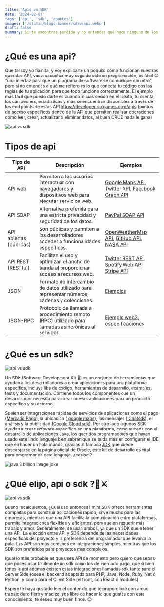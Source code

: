 ```yaml
---
title: 'Apis vs SDK'
date: '2024-02-03'
tags: ['api', 'sdk', 'apuntes']
images: ['/static/blogs-banner/sdkvsapi.webp']
draft: false
summary: Si te encontras perdido y no entendes qué hace ninguno de los dos entonces te recomiendo que pases, hay de todo, tipos de api, diferencias con el sdk, curiosidades y más.
---
```


# ¿Qué es una api?

Que tal soy yo fiamita, y voy explicarte un poquito cómo funcionan nuestras queridas API, vas a escuchar muy seguido esto en programación, es fácil 😉 "una interfaz para que un programa de software se comunique con otro", pero si no entendes a qué me refiero es lo que conecta tu código con las reglas de tu aplicación para que todo funcione correctamente. El ejemplo más fácil que puedo darte es cuando inicias sesión en el lolsito, tu cuenta, los campeones, estadísticas y más se encuentran disponibles a través de los end points de estas API https://developer.riotgames.com/apis (puntos de acceso específicos dentro de la API que permiten realizar operaciones como leer, crear, actualizar o eliminar datos, al buen CRUD nada le gana)

<img
  src="https://raw.githubusercontent.com/Giphy/GiphyAPI/master/api_giphy_header.gif"
  alt="api vs sdk"
  className="flex m-auto px-[7em] my-4"
/>

# Tipos de api

<div className="full-bleed p-4 bg-[#c623ff2e] overflow-auto my-[2em]">
  <div className="overflow-x-auto">
    <table className="min-w-full border-none rounded">
      <thead>
        <tr>
          <th scope="col">Tipo de API</th>
          <th scope="col">Descripción</th>
          <th scope="col">Ejemplos</th>
        </tr>
      </thead>
      <tbody>
        <tr>
          <td>API web</td>
          <td>
            Permiten a los usuarios interactuar con navegadores y dispositivos web para ejecutar
            servicios web.
          </td>
          <td>
            <a href="https://developers.google.com/maps/documentation">Google Maps API</a>,
            <a href="https://developer.twitter.com/en/docs">Twitter API</a>,
            <a href="https://developers.facebook.com/docs/graph-api">Facebook Graph API</a>
          </td>
        </tr>
        <tr>
          <td>API SOAP</td>
          <td>Alternativa preferida para una estricta privacidad y seguridad de los datos.</td>
          <td>
            <a href="https://developer.paypal.com/api/nvp-soap/soap/">PayPal SOAP API</a>
          </td>
        </tr>
        <tr>
          <td>API abiertas (públicas)</td>
          <td>
            Son públicas y permiten a los desarrolladores acceder a funcionalidades específicas.
          </td>
          <td>
            <a href="https://openweathermap.org/api">OpenWeatherMap API</a>,
            <a href="https://docs.github.com/en/rest">GitHub API</a>,
            <a href="https://api.nasa.gov/">NASA API</a>
          </td>
        </tr>
        <tr>
          <td>API REST (RESTful)</td>
          <td>
            Facilitan el uso y optimizan el ancho de banda al proporcionar acceso a recursos web.
          </td>
          <td>
            <a href="https://developer.twitter.com/en/docs">Twitter REST API</a>,
            <a href="https://developer.spotify.com/documentation/web-api/">Spotify Web API</a>,
            <a href="https://stripe.com/docs/api">Stripe API</a>
          </td>
        </tr>
        <tr>
          <td>JSON</td>
          <td>
            Formato de intercambio de datos utilizado para representar números, cadenas y
            colecciones.
          </td>
          <td>
            <a href="https://jsonapi.org/examples/">Ejemplos</a>
          </td>
        </tr>
        <tr>
          <td>JSON-RPC</td>
          <td>
            Protocolo de llamada a procedimiento remoto (RPC) utilizado para llamadas asincrónicas
            al servidor.
          </td>
          <td>
            <a href="https://ethereum.org/en/developers/docs/apis/json-rpc">Ejemplo web3</a>,
            <a href="https://www.jsonrpc.org/specification">especificaciones</a>
          </td>
        </tr>
      </tbody>
    </table>
  </div>
</div>

# ¿Qué es un sdk?

<img
  src="https://champsoftblog.com/wp-content/uploads/2021/02/api_vs_sdk-761x492.jpg"
  alt="api vs sdk"
  className="flex m-auto px-[12em] py-[2em]"
/>

Un SDK (Software Development Kit 🧐) es un conjunto de herramientas que ayudan a los desarrolladores a crear aplicaciones para una plataforma específica, incluye libs de código, herramientas de desarrollo, examples, tests y documentación. Contiene todos los componentes que un desarrollador necesita para crear nuevas aplicaciones para un producto específico y su entorno.

Suelen ser integraciones rápidas de servicios de aplicaciones como el pago (<a href="https://www.mercadopago.com.ar/developers/es/docs/sdks-library/landing">Mercado Pago</a>), la ubicación (<a href="https://developers.google.com/maps/documentation/android-sdk/overview?hl=es-419"> google maps</a>), los mensajes (<a href="https://chatsdk.co/"> Chatsdk</a>), el análisis y la publicidad (<a href="https://cloud.google.com/appengine/downloads?hl=es-419">Google Cloud sdk</a>). Por otro lado algunos SDK ayudan a crear software específico en una plataforma, como sucede con el desarrollo de aplicaciones Java, los queridos programadores que hayan usado este lindo lenguaje bien sabrán que se tarda más en configurar el IDE que en hacer un hola mundo, gracias al famoso <a href="https://www.oracle.com/java/technologies/downloads/">JDK</a> que puede descargarse en la página oficial de Oracle, este kit de desarrollo es vital para programar en este lenguaje. ¿capisci?

<img
  src="https://images-cdn.9gag.com/photo/avzoBen_700b.jpg"
  alt="java 3 billion image joke"
  className="flex m-auto px-[9em] py-[2em]"
/>

# ¿Qué elijo, api o sdk ?🐉⚔

<img
  src="https://pbs.twimg.com/media/F9dLpAQboAAjnah?format=jpg&name=large"
  alt="api vs sdk"
  className="flex m-auto px-[7em] mb-6"
/>

Bueno recalculemos, ¿Cuál uso entonces? mirá SDK ofrece herramientas completas para construir aplicaciones rápido, sirve mucho para las empresas, mientras que una API facilita la comunicación entre plataformas, permite
integraciones flexibles y eficientes, pero suelen requerir más trabajo y amor.
Generalmente, se usan ambos, ya que un SDK suele tener una API. La elección
entre API y SDK depende de las necesidades específicas del proyecto y la preferencia del programador que levanta la pala.
Las API son más comunes en integraciones simples, mientras que los SDK son preferidos para proyectos
más complejos.

Igual lo más probable es que uses API de momento pero quiero que sepas que podes usar facilmente un sdk como los de mercado pago, que si bien tenes la api ademas existen estas integraciones llamadas sdk tanto para el Server Side (osea el backend adaptado para PHP, Java, Node, Ruby, Net ó Python) y como para el Client Side (el front, con React ó modules).

Espero te haya gustado leer el contenido que te proporcioné con arduo trabajo duro fiero y macizo, sos libre de hacer lo que gustes con este conocimiento, te deseo muy buen finde. 😉
